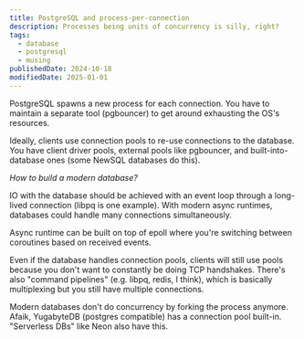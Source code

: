 ```yaml
---
title: PostgreSQL and process-per-connection
description: Processes being units of concurrency is silly, right?
tags:
  - database
  - postgresql
  - musing
publishedDate: 2024-10-18
modifiedDate: 2025-01-01
---
```


PostgreSQL spawns a new process for each connection.
You have to maintain a separate tool (pgbouncer) to get around exhausting the OS's resources.

Ideally, clients use connection pools to re-use connections to the database.
You have client driver pools, external pools like pgbouncer, and built-into-database ones (some NewSQL databases do this).

*How to build a modern database?*

IO with the database should be achieved with an event loop through a long-lived connection (libpq is one example).
With modern async runtimes, databases could handle many connections simultaneously.

Async runtime can be built on top of epoll where you're switching between coroutines based on received events.

Even if the database handles connection pools, clients will still use pools because you don't want to constantly be doing TCP handshakes.
There's also "command pipelines" (e.g. libpq, redis, I think), which is basically multiplexing but you still have multiple connections.

Modern databases don't do concurrency by forking the process anymore.
Afaik, YugabyteDB (postgres compatible) has a connection pool built-in.
"Serverless DBs" like Neon also have this.
